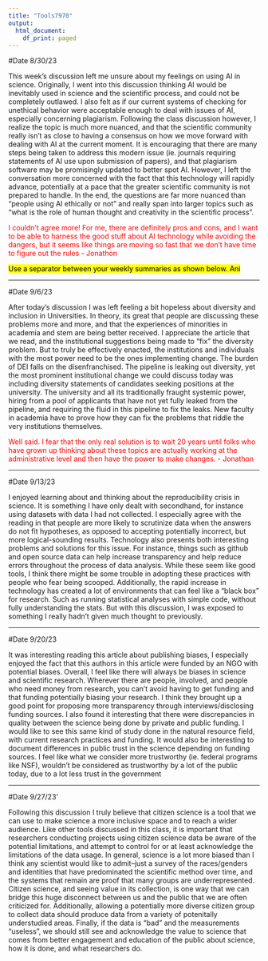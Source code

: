 ---
title: "Tools7970"
output:
  html_document:
    df_print: paged
---

#Date 8/30/23

This week's discussion left me unsure about my feelings on using AI in science. Originally, I went into this discussion thinking AI would be inevitably used in science and the scientific process, and could not be completely outlawed. I also felt as if our current systems of checking for unethical behavior were acceptable enough to deal with issues of AI, especially concerning plagiarism. Following the class discussion however, I realize the topic is much more nuanced, and that the scientific community really isn't as close to having a consensus on how we move forward with dealing with AI at the current moment. It is encouraging that there are many steps being taken to address this modern issue (ie. journals requiring statements of AI use upon submission of papers), and that plagiarism software may be promisingly updated to better spot AI. However, I left the conversation more concerned with the fact that this technology will rapidly advance, potentially at a pace that the greater scientific community is not prepared to handle. In the end, the questions are far more nuanced than "people using AI ethically or not" and really span into larger topics such as "what is the role of human thought and creativity in the scientific process". 

<span style="color:red">I couldn't agree more! For me, there are definitely pros and cons, and I want to be able to harness the good stuff about AI technology while avoiding the dangers, but it seems like things are moving so fast that we don't have time to figure out the rules - Jonathon</span>

<mark> Use a separator between your weekly summaries as shown below. Ani

---

#Date 9/6/23

After today's discussion I was left feeling a bit hopeless about diversity and inclusion in Universities. In theory, its great that people are discussing these problems more and more, and that the experiences of minorities in academia and stem are being better received. I appreciate the article that we read, and the institutional suggestions being made to "fix" the diversity problem. But to truly be effectively enacted, the institutions and individuals with the most power need to be the ones implementing change. The burden of DEI falls on the disenfranchised. The pipeline is leaking out diversity, yet the most prominent institutional change we could discuss today was including diversity statements of candidates seeking positions at the university. The university and all its traditionally fraught systemic power, hiring from a pool of applicants that have not yet fully leaked from the pipeline, and requiring the fluid in this pipeline to fix the leaks. New faculty in academia have to prove how they can fix the problems that riddle the very institutions themselves.

<span style="color:red">Well said. I fear that the only real solution is to wait 20 years until folks who have grown up thinking about these topics are actually working at the administrative level and then have the power to make changes. - Jonathon</span>

---

#Date 9/13/23

I enjoyed learning about and thinking about the reproducibility crisis in science. It is something I have only dealt with secondhand, for instance using datasets with data I had not collected. I especially agree with the reading in that people are more likely to scrutinize data when the answers do not fit hypotheses, as opposed to accepting potentially incorrect, but more logical-sounding results. Technology also presents both interesting problems and solutions for this issue. For instance, things such as github and open source data can help increase transparency and help reduce errors throughout the process of data analysis. While these seem like good tools, I think there might be some trouble in adopting these practices with people who fear being scooped. Additionally, the rapid increase in technology has created a lot of environments that can feel like a "black box" for research. Such as running statistical analyses with simple code, without fully understanding the stats. But with this discussion, I was exposed to something I really hadn't given much thought to previously. 


---

#Date 9/20/23

It was interesting reading this article about publishing biases, I especially enjoyed the fact that this authors in this article were funded by an NGO with potential biases. Overall, I feel like there will always be biases in science and scientific research. Wherever there are people, involved, and people who need money from research, you can't avoid having to get funding and that funding potentially biasing your research. I think they brought up a good point for proposing more transparency through interviews/disclosing funding sources. I also found it interesting that there were discrepancies in quality between the science being done by private and public funding. I would like to see this same kind of study done in the natural resource field, with current research practices and funding. It would also be interesting to document differences in public trust in the science depending on funding sources. I feel like what we consider more trustworthy (ie. federal programs like NSF), wouldn't be considered as trustworthy by a lot of the public today, due to a lot less trust in the government


---
#Date 9/27/23'

Following this discussion I truly believe that citizen science is a tool that we can use to make science a more inclusive space and to reach a wider audience. Like other tools discussed in this class, it is important that researchers conducting projects using citizen science data be aware of the potential limitations, and attempt to control for or at least acknowledge the limitations of the data usage. In general, science is a lot more biased than I think any scientist would like to admit--just a survey of the races/genders and identities that have predominated the scientific method over time, and the systems that remain are proof that many groups are underrepresented. Citizen science, and seeing value in its collection, is one way that we can bridge this huge disconnect between us and the public that we are often criticized for. Additionally, allowing a potentially more diverse citizen group to collect data should produce data from a variety of potenitally understudied areas. Finally, if the data is "bad" and the measurements "useless", we should still see and acknowledge the value to science that comes from better engagement and education of the public about science, how it is done, and what researchers do. 







